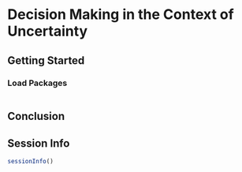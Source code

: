 # Decision Making in the Context of Uncertainty {#sec-decisionMaking}

## Getting Started {#sec-decisionMakingGettingStarted}

### Load Packages {#sec-decisionMakingLoadPackages}

```r

```

## Conclusion {#sec-decisionMakingConclusion}

::: {.content-visible when-format="html"}

## Session Info {#sec-decisionMakingSessionInfo}

```r
sessionInfo()
```

:::
